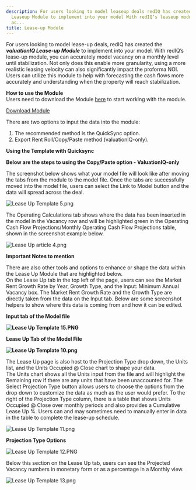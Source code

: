 ```yaml
---
description: For users looking to model leaseup deals redIQ has created the valuationIQ
  Leaseup Module to implement into your model With redIQ’s leaseup module you can
  ac...
title: Lease-up Module
---
```


For users looking to model lease-up deals, redIQ has created the ***valuationIQ Lease-up Module*** to implement into your model. With redIQ’s lease-up module, you can accurately model vacancy on a monthly level until stabilization. Not only does this enable more granularity, using a more realistic leasing velocity can also significantly impact the proforma NOI. Users can utilize this module to help with forecasting the cash flows more accurately and understanding when the property will reach stabilization.


**How to use the Module**  
Users need to download the Module [here](https://bit.ly/3vMsMgp) to start working with the module.


[Download Module](https://bit.ly/3vMsMgp)


There are two options to input the data into the module:  
1) The recommended method is the QuickSync option.  
2) Export Rent Roll/Copy/Paste method (valuationIQ-only).


**Using the Template with Quicksync**



<Steps>
  <Step title="Download the Module [here](https://bit.ly/3vMsMgp).">
  </Step>
  <Step title="Open the Excel module and log into QuickSync.">
  </Step>
  <Step title="Select the same deal as the valuationIQ model you want to use it with.">
  </Step>
  <Step title="Select the "Populate" button in the Quicksync window.">
  </Step>
  <Step title="Verify the data looks correct.">
  </Step>
  <Step title="After the data is populated, drag and drop all three tabs of the module file into your model file.">
  </Step>
  <Step title="Once the tabs are in the model file, press the *"Link To Model"* button on the Lease-up tab.">
  </Step>
</Steps>


**Below are the steps to using the Copy/Paste option - ValuationIQ-only**



<Steps>
  <Step title="Download the Module [here](https://bit.ly/3vMsMgp).">
  </Step>
  <Step title="Open the Excel module.">
  </Step>
  <Step title="Log into redIQ online.">
  </Step>
  <Step title="Go to the Floor Plan Summary page of the deal and export the data to Excel.">
  </Step>
  <Step title="Open the exported data from the deal, select the Rent Roll tab, and copy the table.">
  </Step>
  <Step title="After copying the table, open up the Lease-up module and go to the rent roll tab of the file.">
  </Step>
  <Step title="Select the "+" button at the top of the page to expand the data and paste the data in cell **B117**.">
  </Step>
  <Step title="After pasting the values, go back to the Exported file and go to the Floor Plan Summary page.">
  </Step>
  <Step title="On the Floor Plan Summary tab, copy the entire Floor Plan Summary table.">
  </Step>
  <Step title="After copying the table, open up the Lease-up module and go to the floor plan summary tab of the file.">
  </Step>
  <Step title="Paste the data in cell **A7**.">
  </Step>
  <Step title="Verify the data looks correct.">
  </Step>
  <Step title="After the data is populated, drag and drop all three tabs of the module file into your model file.">
  </Step>
  <Step title="Once the tabs are in the model file, press the "*Link To Model*" button on the Lease- up tab.">
  </Step>
</Steps>


The screenshot below shows what your model file will look like after moving the tabs from the module to the model file. Once the tabs are successfully moved into the model file, users can select the Link to Model button and the data will spread across the deal.


<Frame caption="Excel sheet displaying lease-up model with market rent growth and unit details.">
  <img src="/images/rediq/4a4744f6751ac2922ccb283630d02dc75401fcb6.png" alt="Lease Up Template 5.png" />
</Frame>


The Operating Calculations tab shows where the data has been inserted in the model in the Vacancy row and will be highlighted green in the Operating Cash Flow Projections/Monthly Operating Cash Flow Projections table, shown in the screenshot example below.


<Frame caption="Monthly operating cash flow projections and revenue breakdown for Beckett Farms.">
  <img src="/images/rediq/75c46f55b8559479088d154984972df609aa6037.png" alt="Lease Up article 4.png" />
</Frame>


**Important Notes to mention**


There are also other tools and options to enhance or shape the data within the Lease Up Module that are highlighted below.  
On the Lease Up tab in the top left of the page, users can see the Market Rent Growth Rate by Year, Growth Type, and the Input: Minimum Annual Vacancy box. The Market Rent Growth Rate and the Growth Type are directly taken from the data on the Input tab. Below are some screenshot helpers to show where this data is coming from and how it can be edited.


**Input tab of the Model file**


**![Lease Up Template 15.PNG](/images/rediq/b5e9a25751e060bcd5d93addf1a9d25754f13b20.png)**


**Lease Up Tab of the Model File**


**![Lease Up Template 10.png](/images/rediq/fd51d1ca6c3dc263520891d1b1613f82a99846cd.png)**


The Lease Up page is also host to the Projection Type drop down, the Units list, and the Units Occupied @ Close chart to shape your data.  
The Units chart shows all the Units input from the file and will highlight the Remaining row if there are any units that have been unaccounted for. The Select Projection Type button allows users to choose the options from the drop down to customize the data as much as the user would prefer. To the right of the Projection Type column, there is a table that shows Units Occupied @ Close over monthly periods and also provides a Cumulative Lease Up %. Users can and may sometimes need to manually enter in data in the table to complete the lease-up schedule.


<Frame caption="Excel model for lease-up analysis, displaying unit counts, market rents, and occupancy projections.">
  <img src="/images/rediq/15223e7d4d1b48987ee0776a53eb12382cde76ab.png" alt="Lease Up Template 11.png" />
</Frame>


**Projection Type Options**


<Frame caption="Dropdown menu for selecting projection types in the lease-up model.">
  <img src="/images/rediq/19b1a1f220e8e0fe94745dbcedcb7068e02d1a3f.png" alt="Lease Up Template 12.PNG" />
</Frame>


Below this section on the Lease Up tab, users can see the Projected Vacancy numbers in monetary form or as a percentage in a Monthly view.


<Frame caption="Excel model for lease-up analysis, displaying market rent growth, unit details, and vacancy projections.">
  <img src="/images/rediq/209bfcad01d092f4a6cd16484db4c7defef6e9ad.png" alt="Lease Up Template 13.png" />
</Frame>